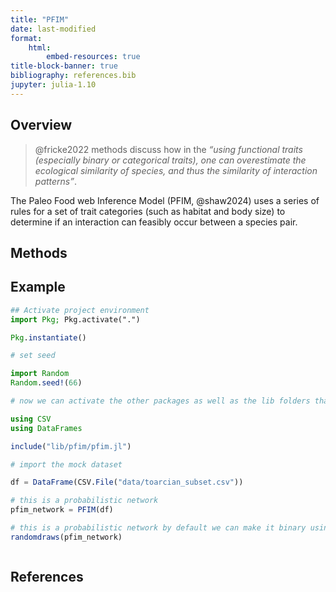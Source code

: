 ```yaml
---
title: "PFIM"
date: last-modified
format:
    html:
        embed-resources: true
title-block-banner: true
bibliography: references.bib
jupyter: julia-1.10
---
```


## Overview

> @fricke2022 methods discuss how in the *"using functional traits (especially binary or categorical traits), one can overestimate the ecological similarity of species, and thus the similarity of interaction patterns"*. 

The Paleo Food web Inference Model (PFIM, @shaw2024) uses a series of rules for a set of trait categories (such as habitat and body size) to determine if an interaction can feasibly occur between a species pair.

## Methods

## Example

``` julia

## Activate project environment
import Pkg; Pkg.activate(".")

Pkg.instantiate()

# set seed

import Random
Random.seed!(66)

# now we can activate the other packages as well as the lib folders that has the PFIM rules and functions.

using CSV
using DataFrames

include("lib/pfim/pfim.jl")

# import the mock dataset

df = DataFrame(CSV.File("data/toarcian_subset.csv"))

# this is a probabilistic network
pfim_network = PFIM(df)

# this is a probabilistic network by default we can make it binary using the random draws function
randomdraws(pfim_network)



```

## References {.unnumbered}

::: {#refs}
:::
